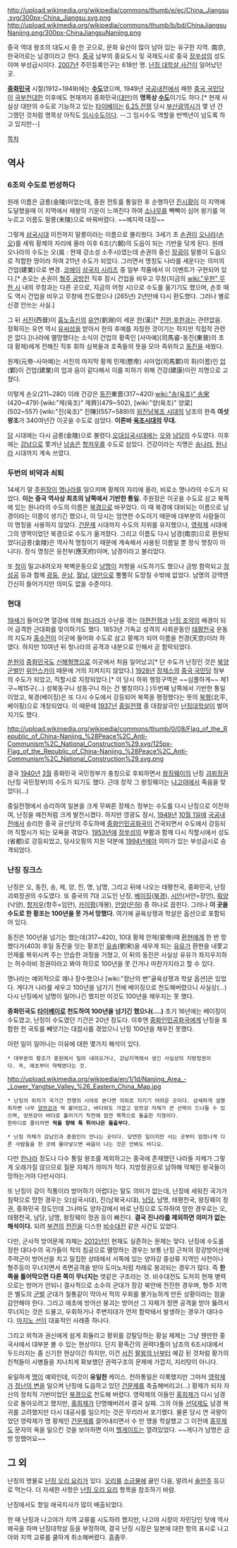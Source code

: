 http://upload.wikimedia.org/wikipedia/commons/thumb/e/ec/China_Jiangsu.svg/300px-China_Jiangsu.svg.png
http://upload.wikimedia.org/wikipedia/commons/thumb/b/bd/ChinaJiangsuNanjing.png/300px-ChinaJiangsuNanjing.png

중국 역대 왕조의 대도시 중 한 곳으로, 문화 유산이 많이 남아 있는 유구한 지역.
南京, 한국어로는 남경이라고 한다. [[중국]] 남부의 중요도시 및 국제도시로 중국 [[장쑤성]]의 성도이며 부성급시이다. [[2007년]] 주민등록인구는 618만 명. [[난징 대학살 사건]]이 일어났던 곳.

'''[[중화민국]]''' 시절(1912~1949)에는 '''[[수도]]'''였으며, 1949년 [[국공내전]]에서 패한 [[중국 국민당]]이 [[국부천대]]한 이후에도 현재까지 중화민국([[대만]])의 '''명목상 [[수도]]'''이기도 하다.[* 현재 사실상 대만의 수도로 기능하고 있는 [[타이베이]]는 [[6.25 전쟁]] 당시 [[부산광역시]]가 몇 년 간 그랬던 것처럼 명목상 아직도 [[임시수도]]이다. --그 임시수도 역할을 반백년이 넘도록 하고 있지만--]

[[목차]]

== 역사 ==
=== 6조의 수도로 번성하다 ===
원래 이름은 금릉(金陵)이었는데, 중원 전토를 통일한 후 순행하던 [[진시황]]이 이 지역에 도달했을때 이 지역에서 제왕의 기운이 느껴진다 하여 [[소나무]]를 빽빽이 심어 왕기를 억누르고 이름도 말릉(末陵)으로 바꿔버렸다. ~~예지력 대장~~

그렇게 [[삼국시대]] 이전까지 말릉이라는 이름으로 불리웠다. 3세기 초 [[손권]]이 [[오]]나라([[손오]])를 세워 황제의 자리에 올라 이후 6조(六朝)의 도읍이 되는 기반을 닦게 된다. 원래 오나라의 수도는 오(吳 : 현재 강소성 소주시)였는데 손권의 중신 [[장굉]]이 말릉이 도읍으로 적합한 땅이라 하여 211년 수도가 되었다. 그러면서 명칭도 나라를 세운다는 의미의 건업(建業)으로 변경. [[코에이]] [[삼국지 시리즈]] 중 일부 작품에서 이 이벤트가 구현되어 있다.[* 손오는 손권이 [[형주 공방전]] 직후 잠시 건업을 비우고 무창(지금의 [[wiki:"우한" 무한 시]] 내의 무창과는 다른 곳으로, 지금의 어청 시)으로 수도를 옮기기도 했으며, 손호 때도 역시 건업을 비우고 무창에 천도했으나 (265년) 2년만에 다시 환도했다. 그러나 별로 신경 안쓰는 사실.]

그 뒤 [[서진]](西晉)이 [[흉노]]출신의 [[유연]](劉淵)이 세운 [[한]](漢)[* [[전한]],[[후한]]과는 관련없음. 정확히는 유연 역시 [[유]]씨성을 받아서 한의 후예를 자칭한 것이기는 하지만 직접적 관련은 없다.])나라에 멸망했다는 소식이 건업의 황족인 [사마예](司馬睿-동진(東晉)의 초대 황제)에게 전해진 직후 휘하 심복들과 호족들의 뜻을 모아 즉위하고 [[동진]]을 세웠다.

원제(元帝-사마예)는 서진의 마지막 황제 민제(愍帝) 사마업(司馬鄴)의 휘(이름)인 [[업]](鄴)이 건업(建業)의 업과 음이 같다해서 이를 피하기 위해 건강(建康)이란 지명으로 고쳤다.

이렇게 손오(211~280) 이래 건강은 [[동진]]東晋(317~420)·[[wiki:"송(육조)" 송宋]](420~479)·[wiki:"제(육조)" 제齊](479~502), [wiki:"양(육조)" 양梁](502~557)·[wiki:"진(육조)" 진陳](557~589)의 [[위진남북조 시대]]의 남조의 한족 '''여섯 왕조'''가 340여년간 이곳을 수도로 삼았다. '''이른바 [[육조시대]]의 무대.''' 

[[당]] 시대에는 다시 금릉(金陵)으로 불렸다.[[오대십국시대]]에는 [[오]]와 [[남당]]의 수도였다. 이후에는 [[강남]]으로 쫓겨난 [[남송]]은 [[항저우]]를 수도로 삼았다. 건강이라는 지명은 [[송나라]], [[원나라]] 시대까지 계속 쓰였다.

=== 두번의 비약과 쇠퇴 ===
14세기 말 [[주원장]]이 [[명나라]]를 일으키며 황제의 자리에 올라, 비로소 명나라의 수도가 되었다. '''이는 중국 역사상 최초의 남쪽에서 기반한 통일.''' 주원장은 이곳을 수도로 삼고 북쪽에 있는 원나라의 수도의 이름은 [[북경]]으로 바꾸었다. 이 때 북경에 대비되는 이름으로 남경이라는 이름이 생기긴 했으나, 이 당시는 엄연한 수도이기 때문에 대부분의 사람들이 이 명칭을 사용하지 않았다. [[건문제]] 시대까지 수도의 지위를 유지했으나, [[영락제]] 시대에 그의 영역이었던 북경으로 수도가 옮겨졌다. 그리고 이름도 다시 남경(南京)으로 환원되었다(금릉(金陵)은 역사적 명칭이기 때문에 계속해서 사용된 이름일 뿐 정식 명칭이 아니다). 정식 명칭은 응천부(應天府)이며, 남경이라고 불리었다.

또 [[청]]이 밀고내려오자 복벽운동으로 [[남명]]이 저항을 시도하기도 했으나 금방 함락되고 [[정성공]] 등과 함께 [[광둥]], [[운남]], [[월남]], [[대만]]으로 뿔뿔히 도망칠 수밖에 없었다. 남명의 강역엔 간신히 들어가지만 의미도 없을 수준이다.

=== 현대 ===
[[19세기]] 들어오면 열강에 의해 [[청나라]]가 수난을 겪는 [[아편전쟁]]과 [[난징 조약]]의 배경이 되어 급격한 근대화를 맞이하기도 했다. 1853년 기독교 성격의 사회운동인 [[태평천국]] 운동의 지도자 [[홍수전]]이 이곳에 들어와 수도로 삼고 황제가 되어 이름을 천경(天京)이라 하였다. 하지만 10여년 뒤 청나라의 공격과 내분으로 인해서 곧 함락되었다.

[[쑨원]]의 [[중화민국]]도 [[신해혁명]]으로 이곳에서 처음 일어났고[* 단 수도가 난징인 것은 [[북양군벌]]인 [[위안스카이]] 때문에 거의 지켜지지 않았다.] [[1928년]] [[장제스]]의 [[중국 국민당]] 정부의 수도가 되었고, 직할시로 지정되었다.[* 이 당시 하위 행정구역은 ~~심플하게~~ 제1구~제15구(...) 성북동구니 성동구니 하는 건 별칭이다.] )두번째 남쪽에서 기반한 통일이었고, 북경(베이징)은 또 다시 수도에서 강등되어 북쪽을 평정했다는 뜻의 [[북평]](北平, 베이핑)으로 개칭되었다. 이 때문에 [[1937년]] [[중일전쟁]] 중 대참살극인 [[난징대학살]]이 벌어지기도 했다.

http://upload.wikimedia.org/wikipedia/commons/thumb/0/08/Flag_of_the_Republic_of_China-Nanjing_%28Peace%2C_Anti-Communism%2C_National_Construction%29.svg/125px-Flag_of_the_Republic_of_China-Nanjing_%28Peace%2C_Anti-Communism%2C_National_Construction%29.svg.png

결국 [[1940년]] [[3월]] 중화민국 국민정부가 충칭으로 후퇴하면서 [[왕징웨이]]의 난징 [[괴뢰정권]](난징 국민정부)의 수도가 되기도 했다. 근데 정작 그 왕징웨이는 [[나고야]]에서 죽음을 맞았다(...) 

중일전쟁에서 승리하여 일본을 크게 무찌른 장제스 정부는 수도를 다시 난징으로 이전하여, 난징을 예전처럼 크게 발전시켰다. 하지만 영광도 잠시, [[1949년]] [[10월 1일]]에 [[국공내전]]에서 승리한 중국 공산당의 주도하에 [[중화인민공화국]]이 건국되면서 수도에서 강등되어 직할시가 되는 모욕을 겪었다. [[1953년]]에 [[장쑤성]]의 부활과 함께 다시 직할시에서 성도(省都)로 강등되었고, 덩샤오핑의 지원 덕분에 [[1994년]]에야 의미가 있는 부성급시로 승격되었다.

=== 난징 징크스 ===
난징은 오, 동진, 송, 제, 양, 진, 명, 남명, 그리고 뒤에 나오는 태평천국, 중화민국, 난징 괴뢰정권의 수도였다. 또 중국의 7대 고도인 난징, [[베이징]]([[북경]]), [[시안]](서안=장안), [[뤄양]](낙양), [[항저우]](항주=임안), [[카이펑]](개봉), [[안양]]([[은허]]) 중 하나로 꼽힌다. 그러나 '''이 곳을 수도로 한 황조는 100년을 못 가서 망했다.''' 여기에 골육상쟁과 학살은 옵션으로 포함되어 있다.

동진은 100년을 넘기는 했는데(317~420), 10대 황제 안제(安帝)때 [[환현]]에게 한 번 망했다가(403) 후일 동진을 잇는 황조인 [[유송]](劉宋)을 세우게 되는 [[유유]]가 환현을 내쫓고 안제를 복위시켜 주는 안습한 과정을 거쳤고, 이 뒤의 동진은 사실상 유유가 좌지우지하는 허수아비 정권이라고 봐야 하므로 100년을 못 간거나 마찬가지라고 할 수 있다.

명나라는 예외적으로 꽤나 장수했으나 [wiki:"정난의 변"골육상쟁과 학살 옵션]은 있었다. 게다가 나라를 세우고 100년을 넘기기 전에 베이징으로 천도해버렸으니 사실상(…) 다시 난징에서 남명이 일어나긴 했지만 이것도 100년을 채우지는 못 했다.

'''중화민국도 [[타이베이]]로 천도하여 100년을 넘기긴 했으나(....)''' 초기 16년에는 베이징이 수도였고, 난징이 수도였던 기간은 20년 정도다. 이후엔 [[중화인민공화국]]에게 난징을 포함한 전 국토를 빼앗기는 대참사를 겪었으니 난징 100년을 채우진 못했다.

이런 일이 일어나는 이유에 대한 몇가지 해석이 있다.

 * 대부분의 황조가 중원에서 밀려 내려오거나, 강남지역에서 생긴 사실상의 지방정권이다. 즉, 애초부터 약체였다는 것.

http://upload.wikimedia.org/wikipedia/en/1/1d/Nanjing_Area_-_Lower_Yangtse_Valley_%26_Eastern_China_Map.jpg

 * 난징의 위치가 국가간 전쟁의 시야로 본다면 의외로 지키기 어려운 곳이다. 상세하게 설명하자면 너무 [[양쯔강]]과 딱 붙어있고, 바다와도 가깝고 앙쯔강 자체가 큰 선박이 드나들 수 있으며, 앙쯔강이 바다로 흘러가기 직전에 잠깐 북쪽으로 돌출한 지형이다.
 한마디로 줄이자면 '''적을 향해 툭 튀어나온 돌출부다.'''


 * 난징 자체가 강남인과 중원인이 만나는 곳이다. 당연한 일이지만 사는 곳부터 엄청나게 다른 사람들을 한 곳에 몰아넣으면 싸움이 나는 것은 안봐도 비디오.

다만 [[한]]나라 정도나 다수 통일 왕조를 제외하고는 중국에 존재했던 나라들 자체가 그렇게 오래가질 않으므로 질문 자체가 의미가 적다. 지방정권으로 남하해 약체인 왕국들이 망하는거야 다반사이다.

또 난징이 강이 직통이라 방어하기 어렵다는 말도 의미가 없는데, 난징에 세워진 국가가 침략으로 망한 경우는 오(삼국시대), 진(남북국시대), [[남당]], 남명, 태평천국, 왕징웨이 정권, 중화민국 정도인데 그나마도 양자강에서 바로 난징으로 도하하여 망한 경우로는 오, 태평천국, 남당, 남명, 왕징웨이 정권 등이 빠진다. '''결국 진나라를 제외하면 의미가 없는 해석이다.''' 되려 [[부견]]의 [[전진]]을 디스한 [[비수대전]] 같은 사건도 있었다.

다만, 군사적 방어문제 자체는 [[2012년]]인 현재도 실존하는 문제는 맞다. 난징에 수도를 정한 대다수의 국가들이 적의 침공으로 멸망하는 경우는 보통 난징 근처의 장강방어선에 주력군이 방어선을 치고 밀집한 상태에서 서쪽에 있는 양자강 중상류 지역인 사천이나 형주등이 무너지면서 측면공격을 받아 도미노처럼 차례로 붕괴되는 경우가 많다. 즉 '''한쪽을 틀어막으면 다른 쪽이 무너지는''' 엿같은 구조라는 것. 비수대전도 도저히 현재 병력으로는 방어가 안되니 결사적으로 소수의 군대가 장강 북안에 전진한 경우며, 형주 지역은 별도의 [[군벌]] 군대가 철통같이 막아서 적의 우회를 불가능하게 만든 상황이라는 점을 감안해야 한다. 
그리고 애초에 방어선 붕괴는 방어선 그 자체가 정면 공격을 받아 뚫려서 무너지는 것은 드물고, 우회하거나 주변지대가 먼저 함락돼서 발생하는 경우가 대다수다. [[마지노 선]]이 대표적인 사례중 하나다.

그리고 외척과 권신에게 쉽게 휘둘리고 황위를 강탈당하는 황실 체제는 그냥 웬만한 중국사에서 대부분 볼 수 있는 현상이다. 단지 황족간의 권력다툼이 남조의 6조시대에서 두드러지는 좀 신기한 현상이긴 하지만, 이건 [[서진]] [[팔왕의 난]]부터 예감 된 것처럼 황가의 친척들이 사병들을 지나치게 확보했던 권력구조의 문제에 가깝지, 지리탓이 아니다.

유일하게 [[명]]이 예외인데, 이것이 '''유일한''' 케이스. 천하통일은 이룩했지만 그마저 [[영락제]]가 [[정난의 변]]을 일으켜 난징에 도읍하고 있던 [[건문제]]를 축출해버리고(…) 황제가 되자 자신의 정치적 기반이었던 [[북경]]으로 천도해 버렸다. 영락제의 아들인 [[홍희제]]가 다시 남경으로 돌아오려고 했지만, [[홍희제]]가 단명해버려서 결국 실패. 그의 아들 [[선덕제]]도 남경 복귀를 고려했지만 다시 대공사를 일으키는 것은 무리라서 포기했다. 물론 당시 연 국왕이었던 영락제가 명 황제인 [[건문제]]를 끌어내리면서 수 만 명을 학살했고 그 이전에 [[홍무제]]도 문자의 옥을 일으킨 것을 보아하면 이미 [[헬게이트]]는 열려있었다. ~~게다가 남명은 금방 망했어요~~

== 그 외 ==
난징의 명물로 [[난징 오리 요리]]가 있다. [[오리]]를 [[소금]]물에 끓인 다음, 말려서 [[술]]안주 등으로 먹는다. 더 자세한 사항은 [[난징 오리 요리]] 항목을 참조하기 바람.

난징에서도 항일 애국지사가 많이 배출되었다. 

한 때 난징과 나고야가 지역 교류를 시도하려 했지만, 나고야 시장이 자민당인 탓에 역사 왜곡을 하며 난징대학살 등을 부정하여, 결국 난징 시장은 일본에 대한 항의 표시로 나고야와 지역 교류를 쿨하게 취소해버렸다. 흠좀무.
